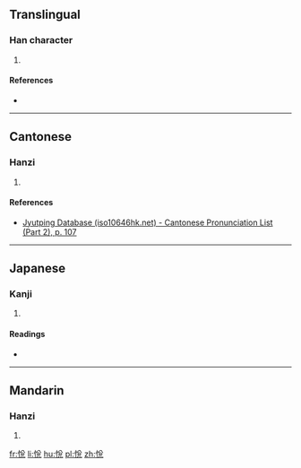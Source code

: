 ==Translingual==

===Han character===
{{Han char|rn=61|rad=心|as=06|sn=9|four=|canj=心金戈山 (PCIU)|ids=⿰[[忄]]⿱[[八]][[允]]}}

# {{defn|Han|sort=心06}}

====References====
* {{Han ref|kx=0386.030|dkj=10605|dj=0718.040|hdz=42297.060|uh=6071|ud=24689}}

----

==Cantonese==

===Hanzi===
{{yue-hanzi|jyut=[[jyut6]]|y=yut6}}

# {{defn|lang=yue|sort=心06}}

====References====
* [http://www.iso10646hk.net/jp/document/download.jsp Jyutping Database (iso10646hk.net) - Cantonese Pronunciation List (Part 2), p. 107]

----

==Japanese==

===Kanji===
{{ja-kanji|grade=|rs=心06}}

# {{defn|lang=ja|sort=心06}}

====Readings====
* {{ja-readings|on=[[えつ]] (etsu)|kun=[[よろこぶ]] (yorokobu)}}

----

==Mandarin==

===Hanzi===
{{cmn-hanzi|pin=[[yuè]] ([[yue4]])|wg=yüeh<sup>4</sup>}}

# {{defn|lang=cmn|sort=心06}}

[[fr:恱]]
[[li:恱]]
[[hu:恱]]
[[pl:恱]]
[[zh:恱]]